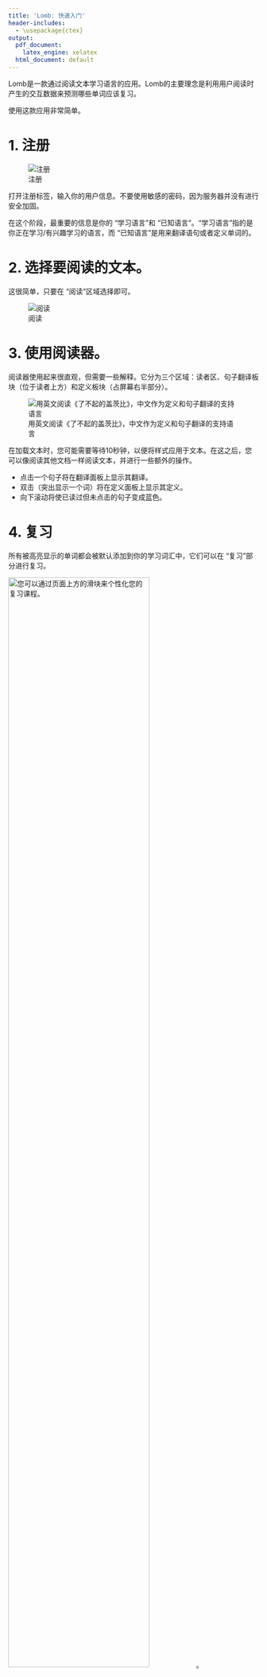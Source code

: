 ```yaml
---
title: 'Lomb: 快速入门'
header-includes:
  - \usepackage{ctex}
output:
  pdf_document:
    latex_engine: xelatex
  html_document: default
---
```


Lomb是一款通过阅读文本学习语言的应用。Lomb的主要理念是利用用户阅读时产生的交互数据来预测哪些单词应该复习。

使用这款应用非常简单。

# 1. 注册

![注册](./img/registration.png)

打开注册标签，输入你的用户信息。不要使用敏感的密码，因为服务器并没有进行安全加固。

在这个阶段，最重要的信息是你的 "学习语言 "和 "已知语言"。"学习语言 "指的是你正在学习/有兴趣学习的语言，而 "已知语言 "是用来翻译语句或者定义单词的。


# 2. 选择要阅读的文本。

这很简单，只要在 "阅读 "区域选择即可。

![阅读](./img/read.png)

# 3. 使用阅读器。

阅读器使用起来很直观，但需要一些解释。它分为三个区域：读者区、句子翻译板块（位于读者上方）和定义板块（占屏幕右半部分）。

![用英文阅读《了不起的盖茨比》，中文作为定义和句子翻译的支持语言](./img/reader.png)

在加载文本时，您可能需要等待10秒钟，以便将样式应用于文本。在这之后，您可以像阅读其他文档一样阅读文本，并进行一些额外的操作。

- 点击一个句子将在翻译面板上显示其翻译。
- 双击（突出显示一个词）将在定义面板上显示其定义。
- 向下滚动将使已读过但未点击的句子变成蓝色。

# 4. 复习

所有被高亮显示的单词都会被默认添加到你的学习词汇中，它们可以在 "复习 "部分进行复习。

![您可以通过页面上方的滑块来个性化您的复习课程。](./img/revision_filters.png){ width=75%}。

有两个参数可以用于个性化的复习环节。

- 频率，这是衡量一个单词重要性的标准（频率较高的单词应该先学习）。如果你只有5分钟的时间来复习，只需使用滑块来研究那些非常频繁的单词，而将不常见的单词留到其他时间来研究。
- 回忆概率(PoR)，也就是估计你记住一个单词的可能性。通常情况下，很久没有阅读或复习过的单词会首先显示。大多数用户会记住高PoR的单词，这通常会是你学习单词的大部分，所以这些单词可以方便地被过滤掉。

如果要复习，只需向下滚动，尽量记住这些单词的意思。如果你记不住某个单词的意思，点击它，就会出现一个字典条目，以及数据库中许多课文中的例子。

![修改。词汇出现在左手边，例句/定义出现在右手边。](./img/revision.png){ width=75% }。
